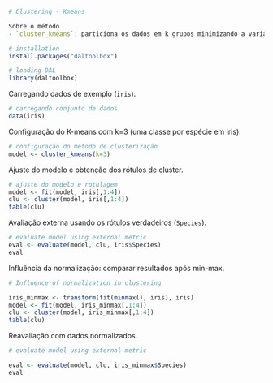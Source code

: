 
```r
# Clustering - Kmeans

Sobre o método
- `cluster_kmeans`: particiona os dados em k grupos minimizando a variância intra-cluster. Sensível à escala; normalização pode melhorar os resultados.

# installation 
install.packages("daltoolbox")

# loading DAL
library(daltoolbox)  
```

Carregando dados de exemplo (`iris`).
```r
# carregando conjunto de dados
data(iris)
```

Configuração do K-means com k=3 (uma classe por espécie em iris).
```r
# configuração do método de clusterização
model <- cluster_kmeans(k=3)
```

Ajuste do modelo e obtenção dos rótulos de cluster.
```r
# ajuste do modelo e rotulagem
model <- fit(model, iris[,1:4])
clu <- cluster(model, iris[,1:4])
table(clu)
```

Avaliação externa usando os rótulos verdadeiros (`Species`).
```r
# evaluate model using external metric
eval <- evaluate(model, clu, iris$Species)
eval
```


Influência da normalização: comparar resultados após min-max.
```r
# Influence of normalization in clustering

iris_minmax <- transform(fit(minmax(), iris), iris)
model <- fit(model, iris_minmax[,1:4])
clu <- cluster(model, iris_minmax[,1:4])
table(clu)
```

Reavaliação com dados normalizados.
```r
# evaluate model using external metric

eval <- evaluate(model, clu, iris_minmax$Species)
eval
```
